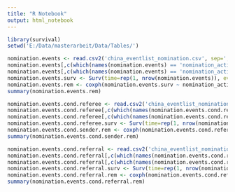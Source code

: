 ---
title: "R Notebook"
output: html_notebook
---


```{r}
library(survival)
setwd('E:/Data/masterarbeit/Data/Tables/')
```


```{r}
nomination.events <- read.csv2('china_eventlist_nomination.csv', sep=',')
nomination.events[,c(which(names(nomination.events) == 'nomination_activity'):which(names(nomination.events) == 'network_time'))] <- log1p(nomination.events[,c(which(names(nomination.events) == 'nomination_activity'):which(names(nomination.events) == 'network_time'))])
nomination.events[,c(which(names(nomination.events) == 'nomination_activity'):which(names(nomination.events) == 'network_time'))] <- scale(nomination.events[,c(which(names(nomination.events) == 'nomination_activity'):which(names(nomination.events) == 'network_time'))])
nomination.events.surv <- Surv(time=rep(1, nrow(nomination.events)), event=nomination.events$IS_OBSERVED)
nomination.events.rem <- coxph(nomination.events.surv ~ nomination_activity +  reciprocation + repetition + exact_reciprocation +transitive_tie + cyclical_tie + triangle_effect_children + triangle_effect_parents + network_activity + network_time + referee_age + referral_age + referee_gender + referral_gender + referee_residency + referral_residency + referee_place_event + referral_place_event + referee_symptom + referral_symptom + referee_symptom_severity + referral_symptom_severity + referee_place_admission + referral_place_admission + strata(EVENT_INTERVAL), data=nomination.events)
summary(nomination.events.rem)
```

```{r}
nomination.events.cond.referee <- read.csv2('china_eventlist_nomination_cond_referee.csv', sep=',')
nomination.events.cond.referee[,c(which(names(nomination.events.cond.referee) == 'nomination_activity'):which(names(nomination.events.cond.referee) == 'network_time'))] <- log1p(nomination.events.cond.referee[,c(which(names(nomination.events.cond.referee) == 'nomination_activity'):which(names(nomination.events.cond.referee) == 'network_time'))])
nomination.events.cond.referee[,c(which(names(nomination.events.cond.referee) == 'nomination_activity'):which(names(nomination.events.cond.referee) == 'network_time'))] <- scale(nomination.events.cond.referee[,c(which(names(nomination.events.cond.referee) == 'nomination_activity'):which(names(nomination.events.cond.referee) == 'network_time'))])
nomination.events.cond.referee.surv <- Surv(time=rep(1, nrow(nomination.events.cond.referee)), event=nomination.events.cond.referee$IS_OBSERVED)
nomination.events.cond.sender.rem <- coxph(nomination.events.cond.referee.surv ~ nomination_activity +  reciprocation  + exact_reciprocation + cyclical_tie + triangle_effect_children  + network_activity + network_time + referee_age + referral_age + referee_gender + referral_gender + referee_residency + referral_residency + referee_place_event + referral_place_event + referee_symptom + referral_symptom + referee_symptom_severity + referral_symptom_severity + referee_place_admission + referral_place_admission + strata(EVENT_INTERVAL), data=nomination.events.cond.referee) # repetition, transitive_tie and triangle_effect_parents all NAN
summary(nomination.events.cond.sender.rem)
```

```{r}
nomination.events.cond.referral <- read.csv2('china_eventlist_nomination_cond_referral.csv', sep=',')
nomination.events.cond.referral[,c(which(names(nomination.events.cond.referral) == 'nomination_activity'):which(names(nomination.events.cond.referral) == 'network_time'))] <- log1p(nomination.events.cond.referral[,c(which(names(nomination.events.cond.referral) == 'nomination_activity'):which(names(nomination.events.cond.referral) == 'network_time'))])
nomination.events.cond.referral[,c(which(names(nomination.events.cond.referral) == 'nomination_activity'):which(names(nomination.events.cond.referral) == 'network_time'))] <- scale(nomination.events.cond.referral[,c(which(names(nomination.events.cond.referral) == 'nomination_activity'):which(names(nomination.events.cond.referral) == 'network_time'))])
nomination.events.cond.referral.surv <- Surv(time=rep(1, nrow(nomination.events.cond.referral)), event=nomination.events.cond.referral$IS_OBSERVED)
nomination.events.cond.referral.rem <- coxph(nomination.events.cond.referral.surv ~ nomination_activity +  reciprocation + repetition + exact_reciprocation +transitive_tie + cyclical_tie + triangle_effect_children + triangle_effect_parents + network_activity + network_time + referee_age + referral_age + referee_gender + referral_gender + referee_residency + referral_residency + referee_place_event + referral_place_event + referee_symptom + referral_symptom + referee_symptom_severity + referral_symptom_severity + referee_place_admission + referral_place_admission + strata(EVENT_INTERVAL), data=nomination.events.cond.referral)
summary(nomination.events.cond.referral.rem)
```